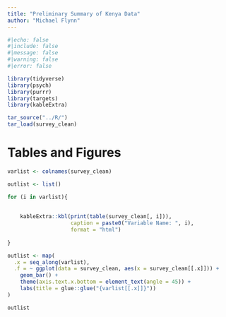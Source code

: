 ---
title: "Preliminary Summary of Kenya Data"
author: "Michael Flynn"
---


```{r setup}
#|echo: false
#|include: false
#|message: false
#|warning: false
#|error: false

library(tidyverse)
library(psych)
library(purrr)
library(targets)
library(kableExtra)

tar_source("../R/")
tar_load(survey_clean)
```


# Tables and Figures

```{r overview-tables}

varlist <- colnames(survey_clean)

outlist <- list()

for (i in varlist){
  
    
    kableExtra::kbl(print(table(survey_clean[, i])),
                    caption = paste0("Variable Name: ", i),
                    format = "html")
    
}

outlist <- map(
  .x = seq_along(varlist),
  .f = ~ ggplot(data = survey_clean, aes(x = survey_clean[[.x]])) +
    geom_bar() +
    theme(axis.text.x.bottom = element_text(angle = 45)) +
    labs(title = glue::glue("{varlist[[.x]]}"))
)

outlist

```
